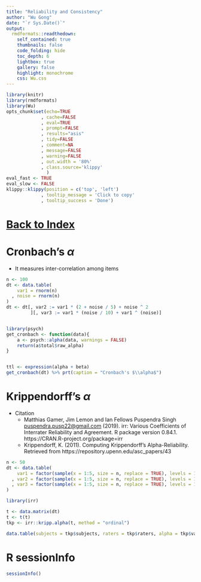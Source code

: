 ```yaml
---
title: "Reliability and Consistency"
author: "Wu Gong"
date: "`r Sys.Date()`"
output:
  rmdformats::readthedown:
    self_contained: true
    thumbnails: false
    code_folding: hide
    toc_depth: 6
    lightbox: true
    gallery: false
    highlight: monochrome
    css: Wu.css
---
```



	
```r
library(knitr)
library(rmdformats)
library(Wu)
opts_chunk$set(echo=TRUE
             , cache=FALSE
             , eval=TRUE
             , prompt=FALSE
             , results="asis"
             , tidy=FALSE
             , comment=NA
             , message=FALSE
             , warning=FALSE
             , out.width = '80%'
             , class.source='klippy'
               )
eval_fast <- TRUE
eval_slow <- FALSE
klippy::klippy(position = c('top', 'left')
             , tooltip_message = 'Click to copy'
             , tooltip_success = 'Done')
```




# [Back to Index](index.html)




# Cronbach's $\alpha$


 * It measures inter-correlation among items

```r
n <- 100
dt <- data.table(
    var1 = rnorm(n)
  , noise = rnorm(n)
)
dt <- dt[, var2 := var1 * (2 + noise / 5) + noise ^ 2
         ][, var3 := var1 * (noise / 10) + var1 ^ (noise)]


library(psych)
get_cronbach <- function(data){
    a <- psych::alpha(data, warnings = FALSE)
    return(a$total$raw_alpha)
}


ttl <- expression(alpha + beta)
get_cronbach(dt) %>% prt(caption = "Cronbach's $\\alpha$")

```


# Krippendorff's $\alpha$


* Citation
    -  Matthias Gamer, Jim Lemon and Ian Fellows Puspendra Singh
  <puspendra.pusp22@gmail.com> (2019). irr: Various Coefficients of
  Interrater Reliability and Agreement. R package version 0.84.1.
  https://CRAN.R-project.org/package=irr
    - Krippendorff, K. (2011). Computing Krippendorff's Alpha-Reliability. Retrieved from https://repository.upenn.edu/asc_papers/43



```r
n <- 50
dt <- data.table(
    var1 = factor(sample(x = 1:5, size = n, replace = TRUE), levels = 1:5, ordered = TRUE)
  , var2 = factor(sample(x = 1:5, size = n, replace = TRUE), levels = 1:5, ordered = TRUE)
  , var3 = factor(sample(x = 1:5, size = n, replace = TRUE), levels = 1:5, ordered = TRUE)
)

library(irr)

t <- data.matrix(dt)
t <- t(t)
tkp <- irr::kripp.alpha(t, method = "ordinal")

data.table(subjects = tkp$subjects, raters = tkp$raters, alpha = tkp$value) %>% prt()

```


# R sessionInfo

```r
sessionInfo()

```
